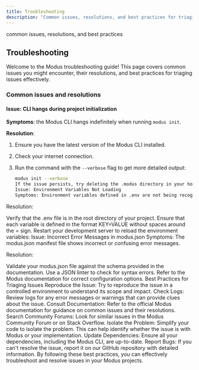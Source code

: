 ```yaml
---
title: Troubleshooting
description: "Common issues, resolutions, and best practices for triaging issues in Modus."
---
```


<Warning>common issues, resolutions, and best practices</Warning>

## Troubleshooting

Welcome to the Modus troubleshooting guide! This page covers common issues you might encounter, their resolutions, and
best practices for triaging issues effectively.

### Common issues and resolutions

#### Issue: CLI hangs during project initialization

**Symptoms**: the Modus CLI hangs indefinitely when running `modus init`.

**Resolution**:

1. Ensure you have the latest version of the Modus CLI installed.
2. Check your internet connection.
3. Run the command with the `--verbose` flag to get more detailed output:

   ```sh
   modus init --verbose
   If the issue persists, try deleting the .modus directory in your home folder and re-running the command.
   Issue: Environment Variables Not Loading
   Symptoms: Environment variables defined in .env are not being recognized by your Modus functions.
   ```

Resolution:

Verify that the .env file is in the root directory of your project. Ensure that each variable is defined in the format
KEY=VALUE without spaces around the = sign. Restart your development server to reload the environment variables: Issue:
Incorrect Error Messages in modus.json Symptoms: The modus.json manifest file shows incorrect or confusing error
messages.

Resolution:

Validate your modus.json file against the schema provided in the documentation. Use a JSON linter to check for syntax
errors. Refer to the Modus documentation for correct configuration options. Best Practices for Triaging Issues Reproduce
the Issue: Try to reproduce the issue in a controlled environment to understand its scope and impact. Check Logs: Review
logs for any error messages or warnings that can provide clues about the issue. Consult Documentation: Refer to the
official Modus documentation for guidance on common issues and their resolutions. Search Community Forums: Look for
similar issues in the Modus Community Forum or on Stack Overflow. Isolate the Problem: Simplify your code to isolate the
problem. This can help identify whether the issue is with Modus or your implementation. Update Dependencies: Ensure all
your dependencies, including the Modus CLI, are up-to-date. Report Bugs: If you can't resolve the issue, report it on
our GitHub repository with detailed information. By following these best practices, you can effectively troubleshoot and
resolve issues in your Modus projects.
